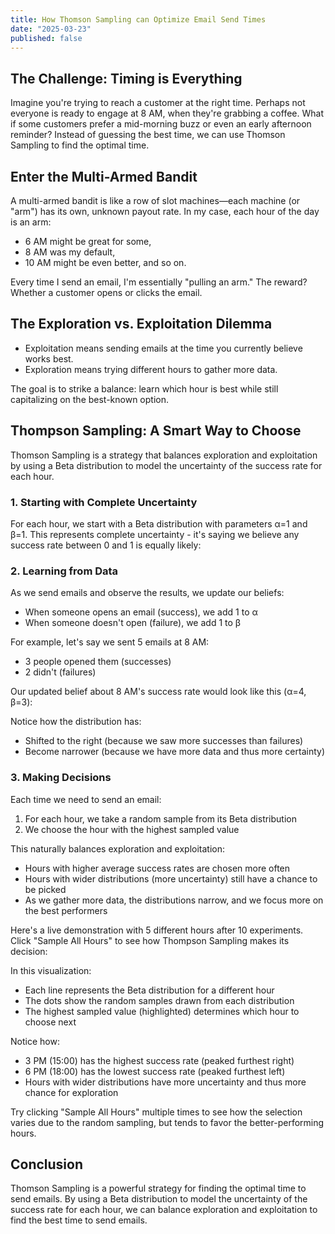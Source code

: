 ```yaml
---
title: How Thomson Sampling can Optimize Email Send Times
date: "2025-03-23"
published: false
---
```




## The Challenge: Timing is Everything

Imagine you're trying to reach a customer at the right time. Perhaps not everyone is ready to engage at 8 AM, when they're grabbing a coffee. What if some customers prefer a mid-morning buzz or even an early afternoon reminder? Instead of guessing the best time, we can use Thomson Sampling to find the optimal time.

## Enter the Multi-Armed Bandit

A multi-armed bandit is like a row of slot machines—each machine (or "arm") has its own, unknown payout rate. In my case, each hour of the day is an arm:
- 6 AM might be great for some,
- 8 AM was my default,
- 10 AM might be even better, and so on.

Every time I send an email, I'm essentially "pulling an arm." The reward? Whether a customer opens or clicks the email.

## The Exploration vs. Exploitation Dilemma
- Exploitation means sending emails at the time you currently believe works best.
- Exploration means trying different hours to gather more data.

The goal is to strike a balance: learn which hour is best while still capitalizing on the best-known option.

## Thompson Sampling: A Smart Way to Choose

Thomson Sampling is a strategy that balances exploration and exploitation by using a Beta distribution to model the uncertainty of the success rate for each hour.

### 1. Starting with Complete Uncertainty

For each hour, we start with a Beta distribution with parameters α=1 and β=1. This represents complete uncertainty - it's saying we believe any success rate between 0 and 1 is equally likely:

<InteractiveBeta initialAlpha={1} initialBeta={1} client:load />

### 2. Learning from Data

As we send emails and observe the results, we update our beliefs:
- When someone opens an email (success), we add 1 to α
- When someone doesn't open (failure), we add 1 to β

For example, let's say we sent 5 emails at 8 AM:
- 3 people opened them (successes)
- 2 didn't (failures)

Our updated belief about 8 AM's success rate would look like this (α=4, β=3):

<InteractiveBeta initialAlpha={4} initialBeta={3} client:load />

Notice how the distribution has:
- Shifted to the right (because we saw more successes than failures)
- Become narrower (because we have more data and thus more certainty)

### 3. Making Decisions

Each time we need to send an email:
1. For each hour, we take a random sample from its Beta distribution
2. We choose the hour with the highest sampled value

This naturally balances exploration and exploitation:
- Hours with higher average success rates are chosen more often
- Hours with wider distributions (more uncertainty) still have a chance to be picked
- As we gather more data, the distributions narrow, and we focus more on the best performers

Here's a live demonstration with 5 different hours after 10 experiments. Click "Sample All Hours" to see how Thompson Sampling makes its decision:

<ThompsonSamplingDemo client:load />

In this visualization:
- Each line represents the Beta distribution for a different hour
- The dots show the random samples drawn from each distribution
- The highest sampled value (highlighted) determines which hour to choose next

Notice how:
- 3 PM (15:00) has the highest success rate (peaked furthest right)
- 6 PM (18:00) has the lowest success rate (peaked furthest left)
- Hours with wider distributions have more uncertainty and thus more chance for exploration

Try clicking "Sample All Hours" multiple times to see how the selection varies due to the random sampling, but tends to favor the better-performing hours.

## Conclusion

Thomson Sampling is a powerful strategy for finding the optimal time to send emails. By using a Beta distribution to model the uncertainty of the success rate for each hour, we can balance exploration and exploitation to find the best time to send emails.
